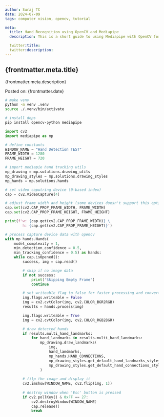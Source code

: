 ```yaml
---
author: Suraj TC
date: 2024-07-09
tags: computer vision, opencv, tutorial

meta:
  title: Hand Recognition using OpenCV and Mediapipe
  description: This is a short guide to using Mediapipe with OpenCV for hand recognition and processing hand landmarks

  twitter:title:
  twitter:description:
---
```


## {frontmatter.meta.title}

{frontmatter.meta.description}

Posted on: {frontmatter.date}

```sh
# make venv
python -m venv .venv
source ./.venv/bin/activate

# install deps
pip install opencv-python mediapipe
```

```python
import cv2
import mediapipe as mp

# define constants
WINDOW_NAME = "Hand Detection TEST"
FRAME_WIDTH = 1280
FRAME_HEIGHT = 720

# import mediapie hand tracking utils
mp_drawing = mp.solutions.drawing_utils
mp_drawing_styles = mp.solutions.drawing_styles
mp_hands = mp.solutions.hands

# set video caputring device (0-based index)
cap = cv2.VideoCapture(4)

# adjust frame width and height (some devices doesn't support this option)
cap.set(cv2.CAP_PROP_FRAME_WIDTH, FRAME_WIDTH)
cap.set(cv2.CAP_PROP_FRAME_HEIGHT, FRAME_HEIGHT)

print(f'w: {cap.get(cv2.CAP_PROP_FRAME_WIDTH)} \
        h: {cap.get(cv2.CAP_PROP_FRAME_HEIGHT)}')

# process capture device data with opencv
with mp_hands.Hands(
    model_complexity = 1,
    min_detection_confidence = 0.5,
    min_tracking_confidence = 0.5) as hands:
    while cap.isOpened():
        success, img = cap.read()

        # skip if no image data
        if not success:
            print("Skipping Empty Frame")
            continue

        # set writeable flag to false for faster processing and convert BGR to RGB for mp
        img.flags.writeable = False
        img = cv2.cvtColor(img, cv2.COLOR_BGR2RGB)
        results = hands.process(img)

        img.flags.writeable = True
        img = cv2.cvtColor(img, cv2.COLOR_RGB2BGR)

        # draw detected hands
        if results.multi_hand_landmarks:
            for hand_landmarks in results.multi_hand_landmarks:
                mp_drawing.draw_landmarks(
                    img,
                    hand_landmarks,
                    mp_hands.HAND_CONNECTIONS,
                    mp_drawing_styles.get_default_hand_landmarks_style(),
                    mp_drawing_styles.get_default_hand_connections_style()
                )
        
        # filp the image and display it
        cv2.imshow(WINDOW_NAME, cv2.flip(img, 1))
        
        # destroy window when 'Esc' button is pressed
        if cv2.pollKey() & 0xFF == 27:
            cv2.destroyWindow(WINDOW_NAME) 
            cap.release()
            break

```